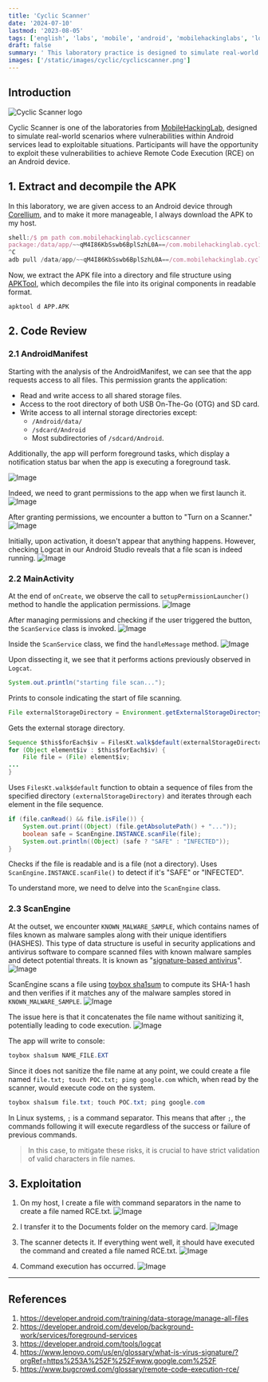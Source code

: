 ```yaml
---
title: 'Cyclic Scanner'
date: '2024-07-10'
lastmod: '2023-08-05'
tags: ['english', 'labs', 'mobile', 'android', 'mobilehackinglabs', 'logcat', 'RCE']
draft: false
summary: ' This laboratory practice is designed to simulate real-world scenarios where vulnerabilities within Android services lead to exploitable situations. Participants will have the opportunity to exploit these vulnerabilities to achieve Remote Code Execution (RCE) on an Android device.'
images: ['/static/images/cyclic/cyclicscanner.png']
---
```


## Introduction

![Cyclic Scanner logo](/static/images/cyclic/cyclicscanner.png)

Cyclic Scanner is one of the laboratories from [MobileHackingLab](https://www.mobilehackinglab.com/link/gnVA9O), designed to simulate real-world scenarios where vulnerabilities within Android services lead to exploitable situations. Participants will have the opportunity to exploit these vulnerabilities to achieve Remote Code Execution (RCE) on an Android device.

<TOCInline toc={props.toc} exclude="Introduction" />

## 1. Extract and decompile the APK

In this laboratory, we are given access to an Android device through [Corellium](https://www.corellium.com/solutions/mobile-app-pentesting), and to make it more manageable, I always download the APK to my host.

```js
shell:/$ pm path com.mobilehackinglab.cyclicscanner
package:/data/app/~~qM4I86KbSswb6BplSzhL0A==/com.mobilehackinglab.cyclicscanner-rtyKTMCcoKLT7WV1i1hWWA==/base.apk
^C
adb pull /data/app/~~qM4I86KbSswb6BplSzhL0A==/com.mobilehackinglab.cyclicscanner-rtyKTMCcoKLT7WV1i1hWWA==/base.apk
```

Now, we extract the APK file into a directory and file structure using [APKTool](https://apktool.org/docs/the-basics/intro), which decompiles the file into its original components in readable format.

```shell:Decompile
apktool d APP.APK
```
## 2. Code Review
### 2.1 AndroidManifest

Starting with the analysis of the AndroidManifest, we can see that the app requests access to all files. This permission grants the application:
- Read and write access to all shared storage files.
- Access to the root directory of both USB On-The-Go (OTG) and SD card.
- Write access to all internal storage directories except:
  - `/Android/data/`
  - `/sdcard/Android`
  - Most subdirectories of `/sdcard/Android`.

Additionally, the app will perform foreground tasks, which display a notification status bar when the app is executing a foreground task.

![Image](/static/images/cyclic/2.png)

Indeed, we need to grant permissions to the app when we first launch it.
![Image](/static/images/cyclic/1.png)

After granting permissions, we encounter a button to "Turn on a Scanner."
![Image](/static/images/cyclic/3.png)

Initially, upon activation, it doesn't appear that anything happens. However, checking Logcat in our Android Studio reveals that a file scan is indeed running.
![Image](/static/images/cyclic/4.png)

### 2.2 MainActivity

At the end of `onCreate`, we observe the call to `setupPermissionLauncher()` method to handle the application permissions.
![Image](/static/images/cyclic/10.png)

After managing permissions and checking if the user triggered the button, the `ScanService` class is invoked.
![Image](/static/images/cyclic/11.png)

Inside the `ScanService` class, we find the `handleMessage` method.
![Image](/static/images/cyclic/12.png)

Upon dissecting it, we see that it performs actions previously observed in `Logcat`.

```java
System.out.println("starting file scan...");
```
Prints to console indicating the start of file scanning.

```java
File externalStorageDirectory = Environment.getExternalStorageDirectory();
```
Gets the external storage directory.

```java
Sequence $this$forEach$iv = FilesKt.walk$default(externalStorageDirectory, null, 1, null);
for (Object element$iv : $this$forEach$iv) {
    File file = (File) element$iv;
...
}
```
Uses `FilesKt.walk$default` function to obtain a sequence of files from the specified directory `(externalStorageDirectory)` and iterates through each element in the file sequence.

```java
if (file.canRead() && file.isFile()) {
    System.out.print((Object) (file.getAbsolutePath() + "..."));
    boolean safe = ScanEngine.INSTANCE.scanFile(file);
    System.out.println((Object) (safe ? "SAFE" : "INFECTED"));
}
```
Checks if the file is readable and is a file (not a directory).
Uses `ScanEngine.INSTANCE.scanFile()` to detect if it's "SAFE" or "INFECTED".

To understand more, we need to delve into the `ScanEngine` class.

### 2.3 ScanEngine

At the outset, we encounter `KNOWN_MALWARE_SAMPLE`, which contains names of files known as malware samples along with their unique identifiers (HASHES). This type of data structure is useful in security applications and antivirus software to compare scanned files with known malware samples and detect potential threats. It is known as "[signature-based antivirus](https://www.lenovo.com/us/en/glossary/what-is-virus-signature/?orgRef=https%253A%252F%252Fwww.google.com%252F)".
![Image](/static/images/cyclic/13.png)

ScanEngine scans a file using [toybox sha1sum](https://landley.net/toybox/help.html) to compute its SHA-1 hash and then verifies if it matches any of the malware samples stored in `KNOWN_MALWARE_SAMPLE`.
![Image](/static/images/cyclic/14.png)

The issue here is that it concatenates the file name without sanitizing it, potentially leading to code execution.
![Image](/static/images/cyclic/15.png)

The app will write to console:
```java
toybox sha1sum NAME_FILE.EXT
```
Since it does not sanitize the file name at any point, we could create a file named `file.txt; touch POC.txt; ping google.com` which, when read by the scanner, would execute code on the system.
```java
toybox sha1sum file.txt; touch POC.txt; ping google.com 
```

In Linux systems, `;` is a command separator. This means that after `;`, the commands following it will execute regardless of the success or failure of previous commands.

> In this case, to mitigate these risks, it is crucial to have strict validation of valid characters in file names.

## 3. Exploitation
1. On my host, I create a file with command separators in the name to create a file named RCE.txt.
![Image](/static/images/cyclic/5.png)
2. I transfer it to the Documents folder on the memory card.
![Image](/static/images/cyclic/6.png)

3. The scanner detects it. If everything went well, it should have executed the command and created a file named RCE.txt.
![Image](/static/images/cyclic/7.png)

4. Command execution has occurred.
![Image](/static/images/cyclic/8.png)

---

## References

1. https://developer.android.com/training/data-storage/manage-all-files
2. https://developer.android.com/develop/background-work/services/foreground-services
3. https://developer.android.com/tools/logcat
4. https://www.lenovo.com/us/en/glossary/what-is-virus-signature/?orgRef=https%253A%252F%252Fwww.google.com%252F
5. https://www.bugcrowd.com/glossary/remote-code-execution-rce/
